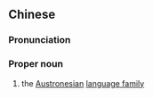 {{also|南岛语系}}
==Chinese==
{{zh-forms|s=南岛语系|type=22}}
{{wikipedia|lang=zh}}

===Pronunciation===
{{zh-pron
|m=Nándǎo Yǔxì
|cat=pn
}}

===Proper noun===
{{zh-proper noun}}

# the [[Austronesian]] [[language family]]

{{zh-cat|Linguistics}}